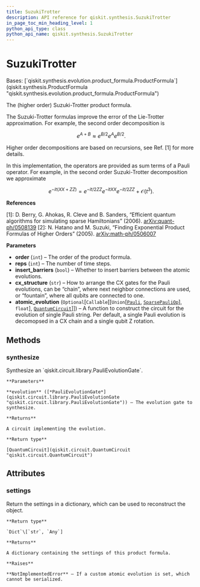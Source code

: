 ```yaml
---
title: SuzukiTrotter
description: API reference for qiskit.synthesis.SuzukiTrotter
in_page_toc_min_heading_level: 1
python_api_type: class
python_api_name: qiskit.synthesis.SuzukiTrotter
---
```


# SuzukiTrotter

<Class id="qiskit.synthesis.SuzukiTrotter" isDedicatedPage={true} github="https://github.com/qiskit/qiskit/tree/stable/0.22/qiskit/synthesis/evolution/suzuki_trotter.py" signature="SuzukiTrotter(order=2, reps=1, insert_barriers=False, cx_structure='chain', atomic_evolution=None)">
  Bases: [`qiskit.synthesis.evolution.product_formula.ProductFormula`](qiskit.synthesis.ProductFormula "qiskit.synthesis.evolution.product_formula.ProductFormula")

  The (higher order) Suzuki-Trotter product formula.

  The Suzuki-Trotter formulas improve the error of the Lie-Trotter approximation. For example, the second order decomposition is

$$
e^{A + B} \approx e^{B/2} e^{A} e^{B/2}.
$$

  Higher order decompositions are based on recursions, see Ref. \[1] for more details.

  In this implementation, the operators are provided as sum terms of a Pauli operator. For example, in the second order Suzuki-Trotter decomposition we approximate

$$
e^{-it(XX + ZZ)} = e^{-it/2 ZZ}e^{-it XX}e^{-it/2 ZZ} + \mathcal{O}(t^3).
$$

  **References**

  \[1]: D. Berry, G. Ahokas, R. Cleve and B. Sanders, “Efficient quantum algorithms for simulating sparse Hamiltonians” (2006). [arXiv:quant-ph/0508139](https://arxiv.org/abs/quant-ph/0508139) \[2]: N. Hatano and M. Suzuki, “Finding Exponential Product Formulas of Higher Orders” (2005). [arXiv:math-ph/0506007](https://arxiv.org/pdf/math-ph/0506007.pdf)

  **Parameters**

  *   **order** (`int`) – The order of the product formula.
  *   **reps** (`int`) – The number of time steps.
  *   **insert\_barriers** (`bool`) – Whether to insert barriers between the atomic evolutions.
  *   **cx\_structure** (`str`) – How to arrange the CX gates for the Pauli evolutions, can be “chain”, where next neighbor connections are used, or “fountain”, where all qubits are connected to one.
  *   **atomic\_evolution** (`Optional`\[`Callable`\[\[`Union`\[[`Pauli`](qiskit.quantum_info.Pauli "qiskit.quantum_info.operators.symplectic.pauli.Pauli"), [`SparsePauliOp`](qiskit.quantum_info.SparsePauliOp "qiskit.quantum_info.operators.symplectic.sparse_pauli_op.SparsePauliOp")], `float`], [`QuantumCircuit`](qiskit.circuit.QuantumCircuit "qiskit.circuit.quantumcircuit.QuantumCircuit")]]) – A function to construct the circuit for the evolution of single Pauli string. Per default, a single Pauli evolution is decomopsed in a CX chain and a single qubit Z rotation.

  ## Methods

  ### synthesize

  <Function id="qiskit.synthesis.SuzukiTrotter.synthesize" signature="SuzukiTrotter.synthesize(evolution)">
    Synthesize an `qiskit.circuit.library.PauliEvolutionGate`.

    **Parameters**

    **evolution** ([*PauliEvolutionGate*](qiskit.circuit.library.PauliEvolutionGate "qiskit.circuit.library.PauliEvolutionGate")) – The evolution gate to synthesize.

    **Returns**

    A circuit implementing the evolution.

    **Return type**

    [QuantumCircuit](qiskit.circuit.QuantumCircuit "qiskit.circuit.QuantumCircuit")
  </Function>

  ## Attributes

  ### settings

  <Attribute id="qiskit.synthesis.SuzukiTrotter.settings">
    Return the settings in a dictionary, which can be used to reconstruct the object.

    **Return type**

    `Dict`\[`str`, `Any`]

    **Returns**

    A dictionary containing the settings of this product formula.

    **Raises**

    **NotImplementedError** – If a custom atomic evolution is set, which cannot be serialized.
  </Attribute>
</Class>

